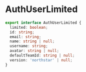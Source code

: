 # AuthUserLimited

```typescript
export interface AuthUserLimited {
  limited: boolean;
  id: string;
  email: string;
  name: string | null;
  username: string;
  avatar: string | null;
  defaultTeamId: string | null;
  version: 'northstar' | null;
}
```
